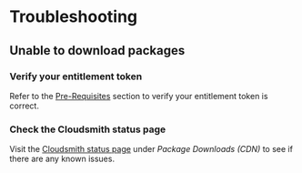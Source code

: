 # Troubleshooting

## Unable to download packages

### Verify your entitlement token

Refer to the [Pre-Requisites](./get-started#pre-requisites) section to verify your entitlement token is correct.

### Check the Cloudsmith status page

Visit the [Cloudsmith status page](https://status.cloudsmith.io/) under _Package Downloads (CDN)_ to see if there are any known issues.
